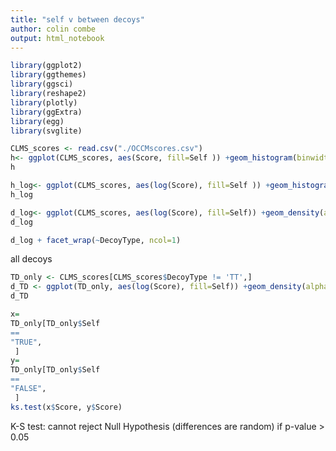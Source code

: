```yaml
---
title: "self v between decoys"
author: colin combe
output: html_notebook
---
```


```r
library(ggplot2)
library(ggthemes)
library(ggsci)
library(reshape2)
library(plotly)
library(ggExtra)
library(egg)
library(svglite)
```


```r
CLMS_scores <- read.csv("./OCCMscores.csv")
h<- ggplot(CLMS_scores, aes(Score, fill=Self )) +geom_histogram(binwidth=0.1)
h
```


```r
h_log<- ggplot(CLMS_scores, aes(log(Score), fill=Self )) +geom_histogram(binwidth=0.1)
h_log
```

```r
d_log<- ggplot(CLMS_scores, aes(log(Score), fill=Self)) +geom_density(alpha = 0.4)
d_log
```


```r
d_log + facet_wrap(~DecoyType, ncol=1)
```

all decoys

```r
TD_only <- CLMS_scores[CLMS_scores$DecoyType != 'TT',]
d_TD <- ggplot(TD_only, aes(log(Score), fill=Self)) +geom_density(alpha = 0.4)
d_TD
```


```r
x=
TD_only[TD_only$Self
==
"TRUE",
 ]
y=
TD_only[TD_only$Self
==
"FALSE",
 ]
ks.test(x$Score, y$Score) 
```

K-S test: cannot reject Null Hypothesis (differences are random) if p-value > 0.05
